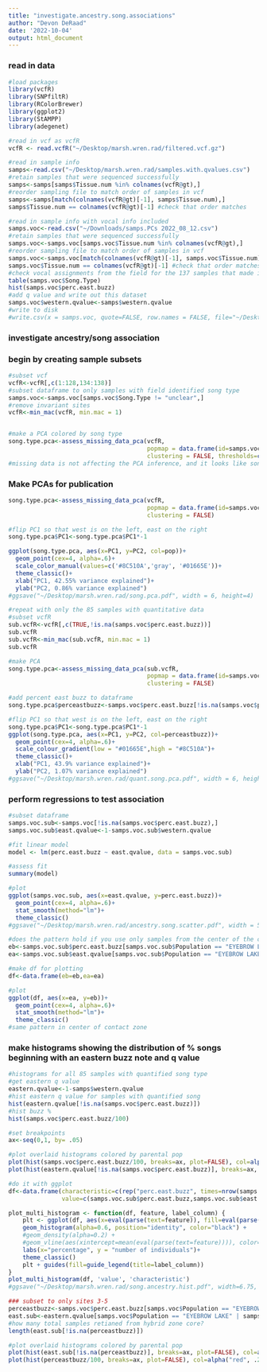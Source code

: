 ```yaml
---
title: "investigate.ancestry.song.associations"
author: "Devon DeRaad"
date: '2022-10-04'
output: html_document
---
```


### read in data
```r
#load packages
library(vcfR)
library(SNPfiltR)
library(RColorBrewer)
library(ggplot2)
library(StAMPP)
library(adegenet)

#read in vcf as vcfR
vcfR <- read.vcfR("~/Desktop/marsh.wren.rad/filtered.vcf.gz")

#read in sample info
samps<-read.csv("~/Desktop/marsh.wren.rad/samples.with.qvalues.csv")
#retain samples that were sequenced successfully
samps<-samps[samps$Tissue.num %in% colnames(vcfR@gt),]
#reorder sampling file to match order of samples in vcf
samps<-samps[match(colnames(vcfR@gt)[-1], samps$Tissue.num),]
samps$Tissue.num == colnames(vcfR@gt)[-1] #check that order matches

#read in sample info with vocal info included
samps.voc<-read.csv("~/Downloads/samps.PCs 2022_08_12.csv")
#retain samples that were sequenced successfully
samps.voc<-samps.voc[samps.voc$Tissue.num %in% colnames(vcfR@gt),]
#reorder sampling file to match order of samples in vcf
samps.voc<-samps.voc[match(colnames(vcfR@gt)[-1], samps.voc$Tissue.num),]
samps.voc$Tissue.num == colnames(vcfR@gt)[-1] #check that order matches
#check vocal assignments from the field for the 137 samples that made it through filtering
table(samps.voc$Song.Type)
hist(samps.voc$perc.east.buzz)
#add q value and write out this dataset
samps.voc$western.qvalue<-samps$western.qvalue
#write to disk
#write.csv(x = samps.voc, quote=FALSE, row.names = FALSE, file="~/Desktop/marsh.wren.rad/samples.with.qvalues.plus.song.info.csv")
```

### investigate ancestry/song association
### begin by creating sample subsets
```r
#subset vcf
vcfR<-vcfR[,c(1:128,134:138)]
#subset dataframe to only samples with field identified song type
samps.voc<-samps.voc[samps.voc$Song.Type != "unclear",]
#remove invariant sites
vcfR<-min_mac(vcfR, min.mac = 1)


#make a PCA colored by song type
song.type.pca<-assess_missing_data_pca(vcfR,
                                       popmap = data.frame(id=samps.voc$Tissue.num, pop=samps.voc$Song.Type),
                                       clustering = FALSE, thresholds=c(0,.95))
#missing data is not affecting the PCA inference, and it looks like song learning is potentially bidirectional (western songs > introgressing directionally into eastern birds but not vice versa)
```

### Make PCAs for publication
```r
song.type.pca<-assess_missing_data_pca(vcfR,
                                       popmap = data.frame(id=samps.voc$Tissue.num, pop=samps.voc$Song.Type),
                                       clustering = FALSE)

#flip PC1 so that west is on the left, east on the right
song.type.pca$PC1<-song.type.pca$PC1*-1

ggplot(song.type.pca, aes(x=PC1, y=PC2, col=pop))+
  geom_point(cex=4, alpha=.6)+
  scale_color_manual(values=c('#8C510A','gray', '#01665E'))+
  theme_classic()+
  xlab("PC1, 42.55% variance explained")+
  ylab("PC2, 0.86% variance explained")
#ggsave("~/Desktop/marsh.wren.rad/song.pca.pdf", width = 6, height=4)

#repeat with only the 85 samples with quantitative data
#subset vcfR
sub.vcfR<-vcfR[,c(TRUE,!is.na(samps.voc$perc.east.buzz))]
sub.vcfR
sub.vcfR<-min_mac(sub.vcfR, min.mac = 1)
sub.vcfR

#make PCA
song.type.pca<-assess_missing_data_pca(sub.vcfR,
                                       popmap = data.frame(id=samps.voc$Tissue.num[!is.na(samps.voc$perc.east.buzz)], pop=samps.voc$Song.Type[!is.na(samps.voc$perc.east.buzz)]),
                                       clustering = FALSE)

#add percent east buzz to dataframe
song.type.pca$perceastbuzz<-samps.voc$perc.east.buzz[!is.na(samps.voc$perc.east.buzz)]

#flip PC1 so that west is on the left, east on the right
song.type.pca$PC1<-song.type.pca$PC1*-1
ggplot(song.type.pca, aes(x=PC1, y=PC2, col=perceastbuzz))+
  geom_point(cex=4, alpha=.6)+
  scale_colour_gradient(low = "#01665E",high = "#8C510A")+
  theme_classic()+
  xlab("PC1, 43.9% variance explained")+
  ylab("PC2, 1.07% variance explained")
#ggsave("~/Desktop/marsh.wren.rad/quant.song.pca.pdf", width = 6, height=4)
```

### perform regressions to test association
```r
#subset dataframe
samps.voc.sub<-samps.voc[!is.na(samps.voc$perc.east.buzz),]
samps.voc.sub$east.qvalue<-1-samps.voc.sub$western.qvalue

#fit linear model
model <- lm(perc.east.buzz ~ east.qvalue, data = samps.voc.sub)

#assess fit
summary(model)

#plot
ggplot(samps.voc.sub, aes(x=east.qvalue, y=perc.east.buzz))+
  geom_point(cex=4, alpha=.6)+
  stat_smooth(method="lm")+
  theme_classic()
#ggsave("~/Desktop/marsh.wren.rad/ancestry.song.scatter.pdf", width = 5.2, height=4)

#does the pattern hold if you use only samples from the center of the contact zone?
eb<-samps.voc.sub$perc.east.buzz[samps.voc.sub$Population == "EYEBROW LAKE" | samps.voc.sub$Population == "NICOLLE FLATS" | samps.voc.sub$Population == "CHAPLIN"]
ea<-samps.voc.sub$east.qvalue[samps.voc.sub$Population == "EYEBROW LAKE" | samps.voc.sub$Population == "NICOLLE FLATS" | samps.voc.sub$Population == "CHAPLIN"]

#make df for plotting
df<-data.frame(eb=eb,ea=ea)

#plot
ggplot(df, aes(x=ea, y=eb))+
  geom_point(cex=4, alpha=.6)+
  stat_smooth(method="lm")+
  theme_classic()
#same pattern in center of contact zone
```




### make histograms showing the distribution of % songs beginning with an eastern buzz note and q value
```r
#histograms for all 85 samples with quantified song type
#get eastern q value
eastern.qvalue<-1-samps$western.qvalue
#hist eastern q value for samples with quantified song
hist(eastern.qvalue[!is.na(samps.voc$perc.east.buzz)])
#hist buzz %
hist(samps.voc$perc.east.buzz/100)

#set breakpoints
ax<-seq(0,1, by= .05)

#plot overlaid histograms colored by parental pop
plot(hist(samps.voc$perc.east.buzz/100, breaks=ax, plot=FALSE), col=alpha("red", .2))
plot(hist(eastern.qvalue[!is.na(samps.voc$perc.east.buzz)], breaks=ax, plot=FALSE), col=alpha("blue", .2), add=TRUE)

#do it with ggplot
df<-data.frame(characteristic=c(rep("perc.east.buzz", times=nrow(samps.voc.sub)), rep("eastern.qvalue", times=nrow(samps.voc.sub))),
               value=c(samps.voc.sub$perc.east.buzz,samps.voc.sub$east.qvalue*100))

plot_multi_histogram <- function(df, feature, label_column) {
    plt <- ggplot(df, aes(x=eval(parse(text=feature)), fill=eval(parse(text=label_column)))) +
    geom_histogram(alpha=0.6, position="identity", color="black") +
    #geom_density(alpha=0.2) +
    #geom_vline(aes(xintercept=mean(eval(parse(text=feature)))), color="black", linetype="dashed", size=1) +
    labs(x="percentage", y = "number of individuals")+
    theme_classic()
    plt + guides(fill=guide_legend(title=label_column))
}
plot_multi_histogram(df, 'value', 'characteristic')
#ggsave("~/Desktop/marsh.wren.rad/song.ancestry.hist.pdf", width=6.75, height=4)

### subset to only sites 3-5
perceastbuzz<-samps.voc$perc.east.buzz[samps.voc$Population == "EYEBROW LAKE" | samps.voc$Population == "NICOLLE FLATS" | samps.voc$Population == "CHAPLIN"]
east.sub<-eastern.qvalue[samps.voc$Population == "EYEBROW LAKE" | samps.voc$Population == "NICOLLE FLATS" | samps.voc$Population == "CHAPLIN"]
#how many total samples retianed from hybrid zone core?
length(east.sub[!is.na(perceastbuzz)])

#plot overlaid histograms colored by parental pop
plot(hist(east.sub[!is.na(perceastbuzz)], breaks=ax, plot=FALSE), col=alpha("blue", .2))
plot(hist(perceastbuzz/100, breaks=ax, plot=FALSE), col=alpha("red", .2), add=TRUE)
```

